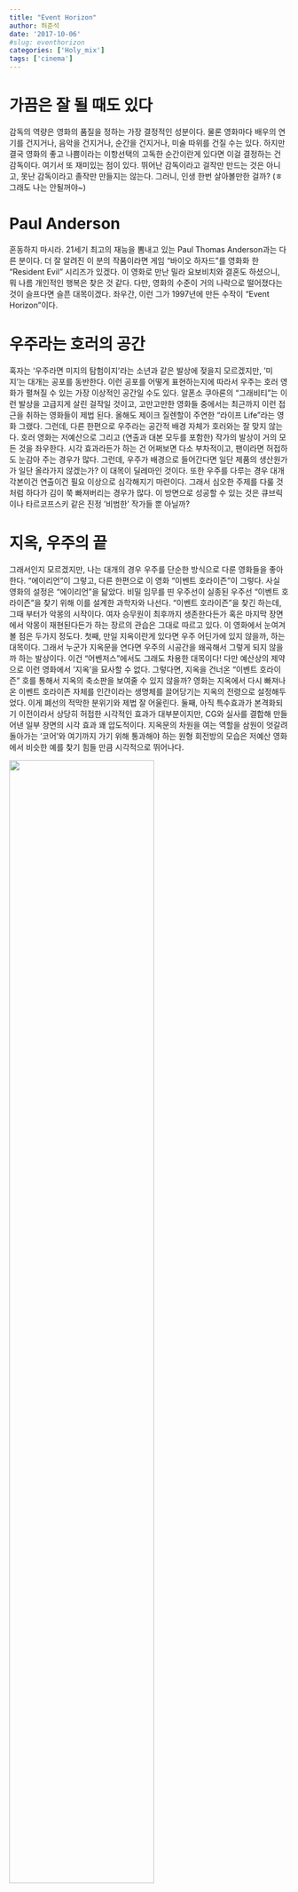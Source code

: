 ```yaml
---
title: "Event Horizon"
author: 허준석 
date: '2017-10-06'
#slug: eventhorizon
categories: ['Holy_mix']
tags: ['cinema']
---
```


# 가끔은 잘 될 때도 있다 

감독의 역량은 영화의 품질을 정하는 가장 결정적인 성분이다. 물론 영화마다 배우의 연기를 건지거나, 음악을 건지거나, 순간을 건지거나, 미술 따위를 건질 수는 있다. 하지만 결국 영화의 좋고 나쁨이라는 이항선택의 고독한 순간이란게 있다면 이걸 결정하는 건 감독이다. 여기서 또 재미있는 점이 있다. 뛰어난 감독이라고 걸작만 만드는 것은 아니고, 못난 감독이라고 졸작만 만들지는 않는다. 그러니, 인생 한번 살아볼만한 걸까? (ㅎ 그래도 나는 안될꺼야~)

# Paul Anderson 

혼동하지 마시라. 21세기 최고의 재능을 뽐내고 있는 Paul Thomas Anderson과는 다른 분이다. 더 잘 알려진 이 분의 작품이라면 게임 "바이오 하자드"를 영화화 한 "Resident Evil" 시리즈가 있겠다. 이 영화로 만난 밀라 요보비치와 결혼도 하셨으니, 뭐 나름 개인적인 행복은 찾은 것 같다. 다만, 영화의 수준이 거의 나락으로 떨어졌다는 것이 슬프다면 슬픈 대목이겠다. 좌우간, 이런 그가 1997년에 만든 수작이 "Event Horizon"이다. 

# 우주라는 호러의 공간 

혹자는 '우주라면 미지의 탐험이지'라는 소년과 같은 발상에 젖을지 모르겠지만, '미지'는 대개는 공포를 동반한다. 이런 공포를 어떻게 표현하는지에 따라서 우주는 호러 영화가 펼쳐질 수 있는 가장 이상적인 공간일 수도 있다. 알폰소 쿠아론의 "그래비티"는 이런 발상을 고급지게 살린 걸작일 것이고, 고만고만한 영화들 중에서는 최근까지 이런 접근을 취하는 영화들이 제법 된다. 올해도 제이크 질렌할이 주연한 "라이프 Life"라는 영화 그랬다. 그런데, 다른 한편으로 우주라는 공간적 배경 자체가 호러와는 잘 맞지 않는다. 호러 영화는 저예산으로 그리고 (연출과 대본 모두를 포함한) 작가의 발상이 거의 모든 것을 좌우한다. 시각 효과라든가 하는 건 어쩌보면 다소 부차적이고, 팬이라면 허접하도 눈감아 주는 경우가 많다. 그런데, 우주가 배경으로 들어간다면 일단 제품의 생산원가가 일단 올라가지 않겠는가? 이 대목이 딜레마인 것이다. 또한 우주를 다루는 경우 대개 각본이건 연출이건 필요 이상으로 심각해지기 마련이다. 그래서 심오한 주제를 다룰 것처럼 하다가 김이 쭉 빠져버리는 경우가 많다. 이 방면으로 성공할 수 있는 것은 큐브릭이나 타르코프스키 같은 진정 '비범한' 작가들 뿐 아닐까? 

# 지옥, 우주의 끝 

그래서인지 모르겠지만, 나는 대개의 경우 우주를 단순한 방식으로 다룬 영화들을 좋아한다. "에이리언"이 그렇고, 다른 한편으로 이 영화 "이벤트 호라이즌"이 그렇다. 사실 영화의 설정은 "에이리언"을 닮았다. 비밀 임무를 띤 우주선이 실종된 우주선 "이벤트 호라이즌"을 찾기 위해 이를 설계한 과학자와 나선다. "이벤트 호라이즌"을 찾긴 하는데, 그때 부터가 악몽의 시작이다. 여자 승무원이 최후까지 생존한다든가 혹은 마지막 장면에서 악몽이 재현된다든가 하는 장르의 관습은 그대로 따르고 있다. 이 영화에서 눈여겨 볼 점은 두가지 정도다. 
첫째, 만일 지옥이란게 있다면 우주 어딘가에 있지 않을까, 하는 대목이다. 그래서 누군가 지옥문을 연다면 우주의 시공간을 왜곡해서 그렇게 되지 않을까 하는 발상이다. 이건 "어벤저스"에서도 그래도 차용한 대목이다! 다만 예산상의 제약으로 이런 영화에서 '지옥'을 묘사할 수 없다. 그렇다면, 지옥을 건너온 "이벤트 호라이즌" 호를 통해서 지옥의 축소판을 보여줄 수 있지 않을까? 영화는 지옥에서 다시 빠져나온 이벤트 호라이즌 자체를 인간이라는 생명체를 끌어당기는 지옥의 전령으로 설정해두었다. 이게 폐선의 적막한 분위기와 제법 잘 어울린다. 
둘째, 아직 특수효과가 본격화되기 이전이라서 상당히 허접한 시각적인 효과가 대부분이지만, CG와 실사를 결합해 만들어낸 일부 장면의 시각 효과 꽤 압도적이다. 지옥문의 차원을 여는 역할을 삼원이 엇갈려 돌아가는 '코어'와 여기까지 가기 위해 통과해야 하는 원형 회전방의 모습은 저예산 영화에서 비슷한 예를 찾기 힘들 만큼 시각적으로 뛰어나다. 

![](https://images-na.ssl-images-amazon.com/images/G/01/digital/video/hero/Movies/1997/B005DNO76W_eventhorizon_UXPA1._V143581242_RI_SX940_.jpg){ width=72% }

-----

![](http://3.bp.blogspot.com/-Z-qTgArSWos/UyIjz1M1yGI/AAAAAAAAoz0/vxzpl2KUqLM/s1600/eventhorizon14.png){ width=72% } 
-----

지옥에 스스로 뛰어든 일종의 악마로 묘사된 이벤트 호라이즌의 설계자이나 과학자인 윌리엄 위어의 모습은 존 카펜터의 필생의 걸작 ["In the Mouth of Darkness"](http://www.imdb.com/title/tt0113409/)의 모습을 그대로 가져왔다. 아마도 배우도 일부러 같은 배우로 선발한 것이 아닐까 싶을 정도로 비슷하다. 아마도 호러 영화의 팬이라면, 카펜터의 이 영화 혹은 헬레이저의 핀헤드와의 유사성을 어렵지 않게 떠올릴 수 있지 않을까? 지옥의 사자로 분한 위어의 모습이 좀 과하게 그려진 면은 있지만, 시각적인 모습과 분위가 만은 나쁘지 않다. 카펜터의 걸작 중 걸작 "매드니스"에 대해서는 나중에 기회가 있으면 다시 다뤄보도록 하자. 

# 길게 쓴 이유 

넷플릭스에 [이 영화](https://www.netflix.com/title/1179574)가 올라왔더라. 샘닐의 지옥전령 분장 이외에도 '모피어스' 로렌스 피쉬번의 아직 날렵할 때의 모습도 볼 수 있다. 1999년 영화 "매트릭스" 네오에게 무술을 전수하며 "Am I breathing?"의 대사를 날리던 그 때라는 기억한다면, 이 영화를 보는 맛이 나쁘지 않을 것이다. 


